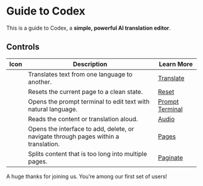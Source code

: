 
# Guide to Codex
 
This is a guide to Codex, a **simple, powerful AI translation editor**.

## Controls

| Icon                           | Description                    | Learn More                  |
|--------------------------------|--------------------------------|-----------------------------|
| <GenerateButtonSVG /> | Translates text from one language to another. | [Translate](https://guide.codex.ai/getting-started#translation) |
| <ResetButtonSVG /> | Resets the current page to a clean state. | [Reset](https://guide.codex.ai/getting-started#resetting) |
| <PromptButtonSVG /> | Opens the prompt terminal to edit text with natural language. | [Prompt Terminal](https://guide.codex.ai/tools/prompt_terminal) |
| <AudioButtonSVG /> | Reads the content or translation aloud. | [Audio](https://guide.codex.ai/tools/audio) |
| <BookButtonSVG /> | Opens the interface to add, delete, or navigate through pages within a translation. | [Pages](https://guide.codex.ai/tools/pages) |
| <LayerButtonSVG /> | Splits content that is too long into multiple pages. | [Paginate](https://guide.codex.ai/tools/pages#paginate) |

A huge thanks for joining us. You’re among our first set of users!